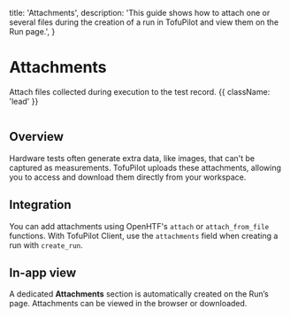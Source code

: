   title: 'Attachments',
  description:
    'This guide shows how to attach one or several files during the creation of a run in TofuPilot and view them on the Run page.',
}

# Attachments

Attach files collected during execution to the test record. {{ className: 'lead' }}

<Image src="/attachments-header.png" alt="" />

## Overview

Hardware tests often generate extra data, like images, that can't be captured as measurements. TofuPilot uploads these attachments, allowing you to access and download them directly from your workspace.

## Integration

You can add attachments using OpenHTF's `attach` or `attach_from_file` functions. With TofuPilot Client, use the `attachments` field when creating a run with `create_run`.

<CodeGroup>
  <CodeGithub
    title="OpenHTF"
    branch="julien/pro-1993-update-default-script-examples"
    path="docs_tofupilot/attachments/openhtf/main.py"
  />

  <CodeGithub
    title="Python"
    branch="julien/pro-1993-update-default-script-examples"
    path="docs_tofupilot/attachments/client/main.py"
  />
</CodeGroup>

## In-app view

A dedicated **Attachments** section is automatically created on the Run’s page. Attachments can be viewed in the browser or downloaded.

<Image src="/attachments-page-run.png" alt="" />

